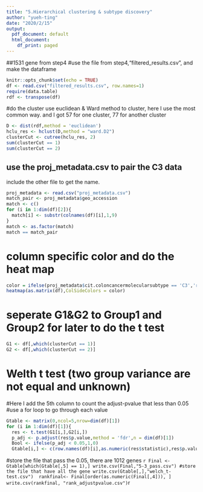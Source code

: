 ```yaml
---
title: "5.Hierarchical clustering & subtype discovery"
author: "yueh-ting"
date: "2020/2/15"
output:
  pdf_document: default
  html_document:
    df_print: paged
---
```

##1531 gene from step4
#use the file from step4,"filtered_results.csv", and make the dataframe
```r
knitr::opts_chunk$set(echo = TRUE)
df <- read.csv("filtered_results.csv", row.names=1)
require(data.table)
rdf <- transpose(df)
```

#do the cluster
use euclidean & Ward method to cluster, here I use the most common way.
and I got 57 for one cluster, 77 for another cluster
```r
D <- dist(rdf,method = 'euclidean')
hclu_res <- hclust(D,method = "ward.D2")
clusterCut <- cutree(hclu_res, 2)
sum(clusterCut == 1)
sum(clusterCut == 2)
```

## use the proj_metadata.csv to pair the C3 data
include the other file to get the name.
```r
proj_metadata <- read.csv("proj_metadata.csv")
match_pair <- proj_metadata$geo_accession
match <- c()
for (i in 1:dim(df)[2]){
  match[i] <- substr(colnames(df)[i],1,9)
}
match <- as.factor(match)
match == match_pair
```

# column specific color and do the heat map

```r
color = ifelse(proj_metadata$cit.coloncancermolecularsubtype == 'C3','red','blue')
heatmap(as.matrix(df),ColSideColors = color)
```

# seperate G1&G2 to Group1 and Group2 for later to do the t test
```r
G1 <- df[,which(clusterCut == 1)]
G2 <- df[,which(clusterCut == 2)]
```

# Welth t test (two group variance are not equal and unknown)
#Here I add the 5th column to count the adjust-pvalue that less than 0.05
#use a for loop to go through each value

```r
Gtable <- matrix(0,ncol=5,nrow=dim(df)[1])
for (i in 1:dim(df)[1]){
  res <- t.test(G1[i,],G2[i,])
  p_adj <- p.adjust(res$p.value,method = 'fdr',n = dim(df)[1])
  Bool <- ifelse(p_adj < 0.05,1,0)
  Gtable[i,] <- c(row.names(df)[i],as.numeric(res$statistic),res$p.value,p_adj,Bool)}

```

#store the file that pass the 0.05, there are 1012 genes
```r
Final <- Gtable[which(Gtable[,5] == 1),]
write.csv(Final,"5-3_pass.csv")
#store the file that have all the gene
write.csv(Gtable[,],"welch_t-test.csv") 
rankfinal<- Final[order(as.numeric(Final[,4])), ]
write.csv(rankfinal, "rank_adjustpvalue.csv")
```r
